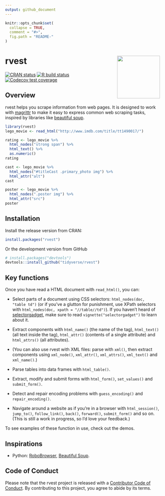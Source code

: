 ```yaml
---
output: github_document
---
```


<!-- README.md is generated from README.Rmd. Please edit that file -->

```r
knitr::opts_chunk$set(
  collapse = TRUE, 
  comment = "#>",
  fig.path = "README-"  
)
```

# rvest <img src='man/figures/logo.png' align="right" height="139" />

<!-- badges: start -->
[![CRAN status](https://www.r-pkg.org/badges/version/rvest)](https://cran.r-project.org/package=rvest)
[![R build status](https://github.com/tidyverse/rvest/workflows/R-CMD-check/badge.svg)](https://github.com/tidyverse/rvest/actions)
[![Codecov test coverage](https://codecov.io/gh/tidyverse/rvest/branch/master/graph/badge.svg)](https://codecov.io/gh/tidyverse/rvest?branch=master)
<!-- badges: end -->

## Overview

rvest helps you scrape information from web pages. It is designed to work with [magrittr](https://github.com/smbache/magrittr) to make it easy to express common web scraping tasks, inspired by libraries like [beautiful soup](https://www.crummy.com/software/BeautifulSoup/).

```r
library(rvest)
lego_movie <- read_html("http://www.imdb.com/title/tt1490017/")

rating <- lego_movie %>% 
  html_nodes("strong span") %>%
  html_text() %>%
  as.numeric()
rating

cast <- lego_movie %>%
  html_nodes("#titleCast .primary_photo img") %>%
  html_attr("alt")
cast

poster <- lego_movie %>%
  html_nodes(".poster img") %>%
  html_attr("src")
poster
```

## Installation

Install the release version from CRAN:

```r
install.packages("rvest")
```

Or the development version from GitHub

```r
# install.packages("devtools")
devtools::install_github("tidyverse/rvest")
```

## Key functions

Once you have read a HTML document with `read_html()`, you can:

* Select parts of a document using CSS selectors: `html_nodes(doc, "table td")`
  (or if you've a glutton for punishment, use XPath selectors with
  `html_nodes(doc, xpath = "//table//td")`). If you haven't heard of 
  [selectorgadget](http://selectorgadget.com/), make sure to read
  `vignette("selectorgadget")` to learn about it.

* Extract components with `html_name()` (the name of the tag), `html_text()` 
  (all text inside the tag), `html_attr()` (contents of a single attribute) and 
  `html_attrs()` (all attributes).

* (You can also use rvest with XML files: parse with `xml()`, then extract 
  components using `xml_node()`, `xml_attr()`, `xml_attrs()`, `xml_text()` 
  and `xml_name()`.)

* Parse tables into data frames with `html_table()`.

* Extract, modify and submit forms with `html_form()`, `set_values()` and
  `submit_form()`.

* Detect and repair encoding problems with `guess_encoding()` and 
  `repair_encoding()`.

* Navigate around a website as if you're in a browser with `html_session()`,
  `jump_to()`, `follow_link()`, `back()`, `forward()`, `submit_form()` and
  so on. (This is still a work in progress, so I'd love your feedback.)

To see examples of these function in use, check out the demos.

## Inspirations

* Python: [RoboBrowser](http://robobrowser.readthedocs.org/en/latest/readme.html),
  [Beautiful Soup](https://www.crummy.com/software/BeautifulSoup/).
  
## Code of Conduct

Please note that the rvest project is released with a [Contributor Code of Conduct](https://rvest.tidyverse.org/CODE_OF_CONDUCT.html). By contributing to this project, you agree to abide by its terms.
